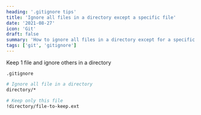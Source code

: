 ```yaml
---
heading: '.gitignore tips'
title: 'Ignore all files in a directory except a specific file'
date: '2021-08-27'
icon: 'Git'
draft: false
summary: 'How to ignore all files in a directory except for a specific one.'
tags: ['git', 'gitignore']
---
```


Keep 1 file and ignore others in a directory

`.gitignore`

```bash {5} showLineNumbers
# Ignore all file in a directory
directory/*

# Keep only this file
!directory/file-to-keep.ext
```
